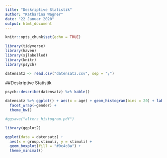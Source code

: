 ```yaml
---
title: "Deskriptive Statistik"
author: "Katharina Wagner"
date: "22 Januar 2020"
output: html_document
---
```


```r
knitr::opts_chunk$set(echo = TRUE)
```

```r

library(tidyverse)
library(haven)
library(sjlabelled)
library(knitr)
library(psych)

datensatz <- read.csv("datensatz.csv", sep = ";")

```


##Deskriptive Statistik
```r

psych::describe(datensatz) %>% kable()

datensatz %>% ggplot() + aes(x = age) + geom_histogram(bins = 20) + labs(x = "Alter", y = "Häufigkeit", title = "Verteilung des Alters nach Geschlecht") + 
  facet_wrap(~gender) + 
  theme_bw()

#ggsave("alters_histogram.pdf")

library(ggplot2)

ggplot(data = datensatz) +
  aes(x = group.stimuli, y = stimuli) +
  geom_boxplot(fill = "#0c4c8a") +
  theme_minimal()

 

```
